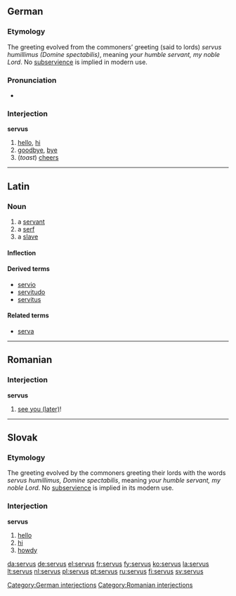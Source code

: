 ==German==

===Etymology===
The greeting evolved from the commoners’ greeting (said to lords) ''servus humillimus (Domine spectabilis)'', meaning ''your humble servant, my noble Lord''. No [[subservience]] is implied in modern use.

===Pronunciation===
* {{IPA|/ˈzɛrvus/|lang=de}}

===Interjection===
'''servus'''

# [[hello]], [[hi]]
# [[goodbye]], [[bye]]
# (''toast'') [[cheers]]

[[Category:German interjections]]

----

==Latin==

===Noun===
{{la-noun|servus|servi#Latin|servī|m|second}}

# a [[servant]]
# a [[serf]]
# a [[slave]]

====Inflection====
{{ladecl2}}
{{la-decl-2nd|serv}}

====Derived terms====
* [[servio]]
* [[servitudo]]
* [[servitus]]

====Related terms====
* [[serva]]

----

==Romanian==

===Interjection===
'''servus'''

# {{informal|in Transylvania and Northern Moldova|lang=ro}} [[see you later|see you (later)]]!

[[Category:Romanian interjections]]

----

==Slovak==

===Etymology===
The greeting evolved by the commoners greeting their lords with the words ''servus humillimus, Domine spectabilis'', meaning ''your humble servant, my noble Lord''. No [[subservience]] is implied in its modern use.

===Interjection===
'''servus'''

# [[hello]]
# [[hi]]
# [[howdy]]

[[da:servus]]
[[de:servus]]
[[el:servus]]
[[fr:servus]]
[[fy:servus]]
[[ko:servus]]
[[la:servus]]
[[lt:servus]]
[[nl:servus]]
[[pl:servus]]
[[pt:servus]]
[[ru:servus]]
[[fi:servus]]
[[sv:servus]]